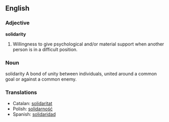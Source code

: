 ==English==

===Adjective===
'''solidarity'''
# Willingness to give psychological and/or material support when another person is in a difficult position.

===Noun===
solidarity
A bond of unity between individuals, united around a common goal or against a common enemy.

===Translations===
*Catalan: [[solidaritat]]
*Polish: [[solidarność]]
*Spanish: [[solidaridad]]